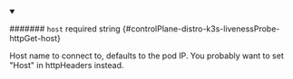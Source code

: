 
<details className="config-field" data-expandable="false" open>
<summary>

####### `host` <span className="config-field-required" data-required="false">required</span> <span className="config-field-type">string</span> <span className="config-field-default"></span> <span className="config-field-enum"></span> {#controlPlane-distro-k3s-livenessProbe-httpGet-host}

Host name to connect to, defaults to the pod IP. You probably want to set
"Host" in httpHeaders instead.

</summary>



</details>
